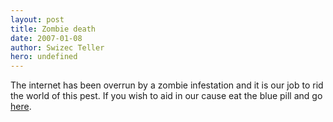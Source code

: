 ```yaml
---
layout: post
title: Zombie death
date: 2007-01-08
author: Swizec Teller
hero: undefined
---
```


The internet has been overrun by a zombie infestation and it is our job to rid the world of this pest. If you wish to aid in our cause eat the blue pill and go [here](http://www.crazymonkeygames.com/PlayBoxheadRooms.php).
